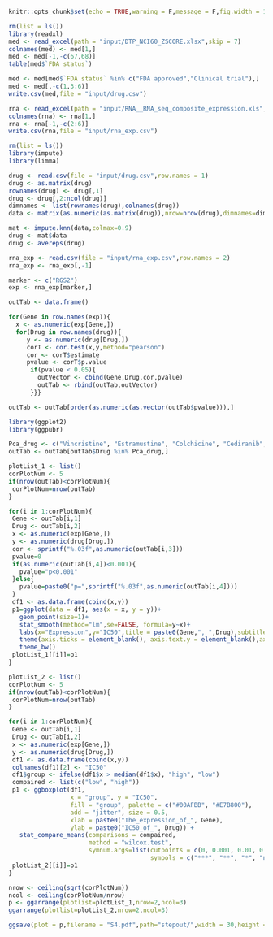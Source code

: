 
```{r setup, include=FALSE}
knitr::opts_chunk$set(echo = TRUE,warning = F,message = F,fig.width = 10)
```

```{r eval=FALSE, include=FALSE}
rm(list = ls())
library(readxl)
med <- read_excel(path = "input/DTP_NCI60_ZSCORE.xlsx",skip = 7)
colnames(med) <- med[1,]
med <- med[-1,-c(67,68)]
table(med$`FDA status`)

med <- med[med$`FDA status` %in% c("FDA approved","Clinical trial"),]
med <- med[,-c(1,3:6)]
write.csv(med,file = "input/drug.csv")
```

```{r eval=FALSE, include=FALSE}
rna <- read_excel(path = "input/RNA__RNA_seq_composite_expression.xls", skip = 9)
colnames(rna) <- rna[1,]
rna <- rna[-1,-c(2:6)]
write.csv(rna,file = "input/rna_exp.csv")
```

```{r}
rm(list = ls())
library(impute)
library(limma)

drug <- read.csv(file = "input/drug.csv",row.names = 1)
drug <- as.matrix(drug)
rownames(drug) <- drug[,1]
drug <- drug[,2:ncol(drug)]
dimnames <- list(rownames(drug),colnames(drug))
data <- matrix(as.numeric(as.matrix(drug)),nrow=nrow(drug),dimnames=dimnames)

mat <- impute.knn(data,colmax=0.9)
drug <- mat$data
drug <- avereps(drug)

rna_exp <- read.csv(file = "input/rna_exp.csv",row.names = 2)
rna_exp <- rna_exp[,-1]

marker <- c("RGS2")
exp <- rna_exp[marker,]

```

```{r}
outTab <- data.frame()

for(Gene in row.names(exp)){
  x <- as.numeric(exp[Gene,])
  for(Drug in row.names(drug)){
     y <- as.numeric(drug[Drug,])
     corT <- cor.test(x,y,method="pearson")
     cor <- corT$estimate
     pvalue <- corT$p.value
      if(pvalue < 0.05){
        outVector <- cbind(Gene,Drug,cor,pvalue)
        outTab <- rbind(outTab,outVector)
      }}}

outTab <- outTab[order(as.numeric(as.vector(outTab$pvalue))),]
```


```{r}

library(ggplot2)
library(ggpubr)

Pca_drug <- c("Vincristine", "Estramustine", "Colchicine", "Cediranib", "(+)-JQ1", "I-BET-151")
outTab <- outTab[outTab$Drug %in% Pca_drug,]

plotList_1 <- list()
corPlotNum <- 5
if(nrow(outTab)<corPlotNum){
 corPlotNum=nrow(outTab)
}

for(i in 1:corPlotNum){
 Gene <- outTab[i,1]
 Drug <- outTab[i,2]
 x <- as.numeric(exp[Gene,])
 y <- as.numeric(drug[Drug,])
 cor <- sprintf("%.03f",as.numeric(outTab[i,3]))
 pvalue=0
 if(as.numeric(outTab[i,4])<0.001){
   pvalue="p<0.001"
 }else{
   pvalue=paste0("p=",sprintf("%.03f",as.numeric(outTab[i,4])))
 }
 df1 <- as.data.frame(cbind(x,y))
 p1=ggplot(data = df1, aes(x = x, y = y))+
   geom_point(size=1)+
   stat_smooth(method="lm",se=FALSE, formula=y~x)+
   labs(x="Expression",y="IC50",title = paste0(Gene,", ",Drug),subtitle = paste0("Cor=",cor,", ",pvalue))+
   theme(axis.ticks = element_blank(), axis.text.y = element_blank(),axis.text.x = element_blank())+
   theme_bw()
 plotList_1[[i]]=p1
}
```


```{r}

plotList_2 <- list()
corPlotNum <- 5
if(nrow(outTab)<corPlotNum){
 corPlotNum=nrow(outTab)
}

for(i in 1:corPlotNum){
 Gene <- outTab[i,1]
 Drug <- outTab[i,2]
 x <- as.numeric(exp[Gene,])
 y <- as.numeric(drug[Drug,])
 df1 <- as.data.frame(cbind(x,y))
 colnames(df1)[2] <- "IC50"
 df1$group <- ifelse(df1$x > median(df1$x), "high", "low")
 compaired <- list(c("low", "high"))
 p1 <- ggboxplot(df1,
                 x = "group", y = "IC50",
                 fill = "group", palette = c("#00AFBB", "#E7B800"),
                 add = "jitter", size = 0.5,
                 xlab = paste0("The_expression_of_", Gene),
                 ylab = paste0("IC50_of_", Drug)) +
   stat_compare_means(comparisons = compaired,
                      method = "wilcox.test",
                      symnum.args=list(cutpoints = c(0, 0.001, 0.01, 0.05, 1),
                                       symbols = c("***", "**", "*", "ns")))
 plotList_2[[i]]=p1
}
```

```{r}
nrow <- ceiling(sqrt(corPlotNum))
ncol <- ceiling(corPlotNum/nrow)
p <- ggarrange(plotlist=plotList_1,nrow=2,ncol=3)
ggarrange(plotlist=plotList_2,nrow=2,ncol=3)

ggsave(plot = p,filename = "S4.pdf",path="stepout/",width = 30,height = 22.5, units = "cm")
```
